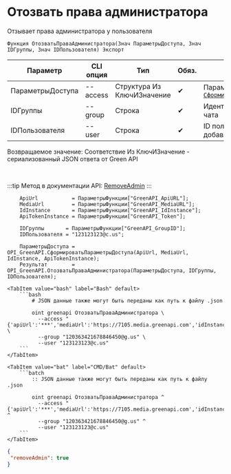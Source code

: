 ﻿---
sidebar_position: 7
description: Отозвать права администратора и другие функции для работы с Green API в Открытом пакете интеграций - бесплатной open-source библиотеке интеграций для 1С:Предприятие 8, OneScript и CLI
keywords: [1C, 1С, 1С:Предприятие, 1С:Предприятие 8.3, API, Интеграция, Сервисы, Обмен, OneScript, CLI, Green API]
---


# Отозвать права администратора
 Отзывает права администратора у пользователя



`Функция ОтозватьПраваАдминистратора(Знач ПараметрыДоступа, Знач IDГруппы, Знач IDПользователя) Экспорт`

  | Параметр | CLI опция | Тип | Обяз. | Назначение |
  |-|-|-|-|-|
  | ПараметрыДоступа | --access | Структура Из КлючИЗначение | &#x2714; | Параметры доступа. См. [`СформироватьПараметрыДоступа`](/docs/GreenAPI/Account/Form-access-parameters) |
  | IDГруппы | --group | Строка | &#x2714; | Идентификатор группового чата |
  | IDПользователя | --user | Строка | &#x2714; | ID пользователя для добавления |

  
  Возвращаемое значение:   Соответствие Из КлючИЗначение - сериализованный JSON ответа от Green API

<br/>

:::tip
Метод в документации API: [RemoveAdmin](https://green-api.com/docs/api/groups/RemoveAdmin/)
:::
<br/>


```bsl title="Пример использования для 1С:Предприятие/OneScript"
    ApiUrl           = ПараметрыФункции["GreenAPI_ApiURL"];
    MediaUrl         = ПараметрыФункции["GreenAPI_MediaURL"];
    IdInstance       = ПараметрыФункции["GreenAPI_IdInstance"];
    ApiTokenInstance = ПараметрыФункции["GreenAPI_Token"];

    IDГруппы       = ПараметрыФункции["GreenAPI_GroupID"];
    IDПользователя = "123123123@c.us";

    ПараметрыДоступа = OPI_GreenAPI.СформироватьПараметрыДоступа(ApiUrl, MediaUrl, IdInstance, ApiTokenInstance);
    Результат        = OPI_GreenAPI.ОтозватьПраваАдминистратора(ПараметрыДоступа, IDГруппы, IDПользователя);
```
    

 <Tabs>
  
    <TabItem value="bash" label="Bash" default>
        ```bash
            # JSON данные также могут быть переданы как путь к файлу .json
            
            oint greenapi ОтозватьПраваАдминистратора \
              --access "{'apiUrl':'***','mediaUrl':'https://7105.media.greenapi.com','idInstance':'7105187566','apiTokenInstance':'***'}" \
              --group "120363421678846450@g.us" \
              --user "123123123@c.us"
        ```
    </TabItem>
  
    <TabItem value="bat" label="CMD/Bat" default>
        ```batch
            :: JSON данные также могут быть переданы как путь к файлу .json
            
            oint greenapi ОтозватьПраваАдминистратора ^
              --access "{'apiUrl':'***','mediaUrl':'https://7105.media.greenapi.com','idInstance':'7105187566','apiTokenInstance':'***'}" ^
              --group "120363421678846450@g.us" ^
              --user "123123123@c.us"
        ```
    </TabItem>
</Tabs>


```json title="Результат"
{
 "removeAdmin": true
}
```
